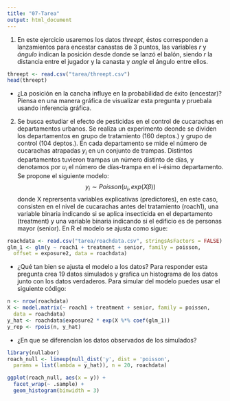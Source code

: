 ```yaml
---
title: "07-Tarea"
output: html_document
---
```


1. En este ejercicio usaremos los datos _threept_, éstos corresponden a 
lanzamientos para encestar canastas de 3 puntos, las variables _r_ y _ángulo_
indican la posición desde donde se lanzó el balón, siendo _r_ la distancia 
entre el jugador y la canasta y _angle_ el ángulo entre ellos.

```r
threept <- read.csv("tarea/threept.csv")
head(threept)
```


* ¿La posición en la cancha influye en la probabilidad de éxito (encestar)?
Piensa en una manera gráfica de visualizar esta pregunta y pruebala usando 
inferencia gráfica.

2. Se busca estudiar el efecto de pesticidas en el control de cucarachas en 
departamentos urbanos. Se realiza un experimento deonde se dividen los 
departamentos en grupo de tratamiento (160 deptos.) y grupo de control 
(104 deptos.). En cada departamento se mide el número de cucarachas atrapadas
$y_i$ en un conjunto de trampas. Distintos departamentos tuvieron trampas un 
número distinto de días, y denotamos por $u_i$ el número de días-trampa en el 
i-ésimo departamento. Se propone el siguiente modelo: 
$$y_i \sim Poisson(u_i,exp(X\beta))$$
donde X reprersenta variables explicativas (predictores), en este caso, 
consisten en el nivel de cucarachas antes del tratamiento (roach1), una variable
binaria indicando si se aplica insecticida en el departamento (treatment) y una
variable binaria indicando si el edificio es de personas mayor (senior). En R el
modelo se ajusta como sigue:

```r
roachdata <- read.csv("tarea/roachdata.csv", stringsAsFactors = FALSE)
glm_1 <- glm(y ~ roach1 + treatment + senior, family = poisson, 
  offset = exposure2, data = roachdata)
```

* ¿Qué tan bien se ajusta el modelo a los datos? Para responder esta pregunta
crea 19 datos simulados y grafica un histograma de los datos junto con 
los datos verdaderos. Para simular del modelo puedes usar el siguiente código:

```r
n <- nrow(roachdata)
X <- model.matrix(~ roach1 + treatment + senior, family = poisson, 
  data = roachdata)
y_hat <- roachdata$exposure2 * exp(X %*% coef(glm_1))
y_rep <- rpois(n, y_hat)
```

* ¿En que se diferencían los datos observados de los simulados?

```r
library(nullabor)
roach_null <- lineup(null_dist('y', dist = 'poisson', 
  params = list(lambda = y_hat)), n = 20, roachdata)

ggplot(roach_null, aes(x = y)) +
  facet_wrap(~ .sample) +
  geom_histogram(binwidth = 3)
```

